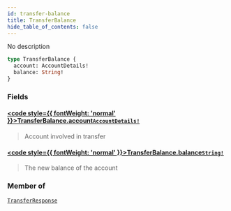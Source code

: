 ```yaml
---
id: transfer-balance
title: TransferBalance
hide_table_of_contents: false
---
```








No description

```graphql
type TransferBalance {
  account: AccountDetails!
  balance: String!
}
```


### Fields

#### [<code style={{ fontWeight: 'normal' }}>TransferBalance.<b>account</b></code>](#)<Bullet />[`AccountDetails!`](/docs/testnet/graphql/objects/account-details) <Badge class="secondary" text="non-null"/> <Badge class="secondary" text="object"/>
> Account involved in transfer
> 

#### [<code style={{ fontWeight: 'normal' }}>TransferBalance.<b>balance</b></code>](#)<Bullet />[`String!`](/docs/testnet/graphql/scalars/string) <Badge class="secondary" text="non-null"/> <Badge class="secondary" text="scalar"/>
> The new balance of the account
> 



### Member of

[`TransferResponse`](/docs/testnet/graphql/objects/transfer-response)  <Badge class="secondary" text="object"/>




